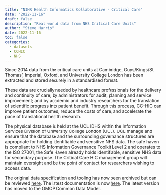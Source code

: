 ```yaml
---
title: "NIHR Health Informatics Collaborative - Critical Care"
date: "2022-11-16"
draft: false
description: "Real world data from NHS Critical Care Units"
author: "Steve Harris"
date: 2022-11-16
toc: false
categories: 
  - datasets 
  - CCHIC
  - NHS
---
```


Since 2014 data from the critical care units at Cambridge, Guys/Kings/St Thomas', Imperial, Oxford, and University College London has been extracted and stored securely in a standardised format.

These data are crucially needed by healthcare professionals for the delivery and continuity of care; by administrators for audit, planning and service improvement; and by academic and industry researchers for the translation of scientific progress into patient benefit. Through this process, CC-HIC can improve patient outcomes, reduce the costs of care, and accelerate the pace of translational health research.

The physical database is held at the UCL IDHS within the Information Services Division of University College London (UCL). UCL manage and ensure that the database and the surrounding governance structures are appropriate for holding identifiable and sensitive NHS data. The safe haven is compliant to NHS Information Governance Toolkit Level 2 and operates to the ISO 27001, the Safe Haven already holds identifiable, sensitive NHS data for secondary purpose. The Critical Care HIC management group will maintain oversight and be the point of contact for researchers wishing to access data.

The original data specification and tooling has now been archived but can be reviewed [here](https://github.com/ropensci-archive/cleanEHR/blob/master/README-not.md). The latest documentation is now [here](https://uclh-criu.github.io/hic-alchemist-docs/). The latest version has moved to the OMOP Common Data Model.